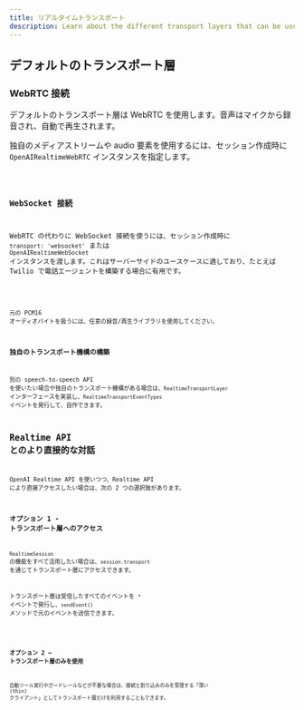 ```yaml
---
title: リアルタイムトランスポート
description: Learn about the different transport layers that can be used with Realtime Agents.
---
```




## デフォルトのトランスポート層

### WebRTC 接続

デフォルトのトランスポート層は WebRTC を使用します。音声はマイクから録音され、自動で再生されます。

独自のメディアストリームや audio 要素を使用するには、セッション作成時に `OpenAIRealtimeWebRTC` インスタンスを指定します。

<Code lang="typescript" code={customWebRTCTransportExample} />

### WebSocket 接続

WebRTC の代わりに WebSocket 接続を使うには、セッション作成時に `transport: 'websocket'` または `OpenAIRealtimeWebSocket` インスタンスを渡します。これはサーバーサイドのユースケースに適しており、たとえば Twilio で電話エージェントを構築する場合に有用です。

<Code lang="typescript" code={websocketSessionExample} />

元の PCM16 オーディオバイトを扱うには、任意の録音/再生ライブラリを使用してください。

### 独自のトランスポート機構の構築

別の speech-to-speech API を使いたい場合や独自のトランスポート機構がある場合は、`RealtimeTransportLayer` インターフェースを実装し、`RealtimeTransportEventTypes` イベントを発行して、自作できます。

## Realtime API とのより直接的な対話

OpenAI Realtime API を使いつつ、Realtime API により直接アクセスしたい場合は、次の 2 つの選択肢があります。

### オプション 1 - トランスポート層へのアクセス

`RealtimeSession` の機能をすべて活用したい場合は、`session.transport` を通じてトランスポート層にアクセスできます。

トランスポート層は受信したすべてのイベントを `*` イベントで発行し、`sendEvent()` メソッドで元のイベントを送信できます。

<Code lang="typescript" code={transportEventsExample} />

### オプション 2 — トランスポート層のみを使用

自動ツール実行やガードレールなどが不要な場合は、接続と割り込みのみを管理する「薄い (thin) クライアント」としてトランスポート層だけを利用することもできます。

<Code lang="typescript" code={thinClientExample} />
